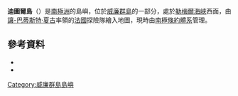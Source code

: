 {{Coord|65|1|S|63|55|W|source:GNIS|display=title}}

'''迪圖爾島'''（{{lang-en|Detour Island}}）是[[南極洲|南極洲]]的島嶼，位於[[威廉群島|威廉群島]]的一部分，處於[[勒梅爾海峽|勒梅爾海峽]]西面，由[[讓-巴蒂斯特·夏古|讓-巴蒂斯特·夏古]]率領的[[法國|法國]]探險隊繪入地圖，現時由[[南極條約體系|南極條約體系]]管理。

==參考資料==
*{{cite gnis | type = antarid | id = 3795| name = Detour Island| accessdate = 2012-01-15}}
*{{usgs-gazetteer|id=3795}}

{{DEFAULTSORT:Detour Island}}
[[Category:威廉群島島嶼|Category:威廉群島島嶼]]


{{WilhelmArchipelago-geo-stub}}